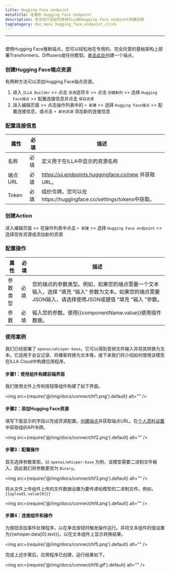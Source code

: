 ```yaml
---
title: Hugging Face endpoint
metaTitle: 连接到 Hugging Face endpoint
description: 本文将介绍如何使用ILLA和Hugging Face endpoint构建应用
tagCategory: doc_menu_hugging_face_endpoint_click
---
```

---

## <Heading hidden>Hugging Face endpoint</Heading>

使用Hugging Face推断端点，您可以轻松地在专用的、完全托管的基础架构上部署Transformers、Diffusers或任何模型。[单击此处](https://ui.endpoints.huggingface.co/new)创建一个端点。

### 创建Hugging Face端点资源

有两种方法可以添加Hugging Face端点资源。

1. 进入 `ILLA Builder` >> 点击 `资源`选项卡 >> 点击 `创建新的` >> 选择 `Hugging Face端点` >> 配置连接信息并点击 `保存资源`
2. 进入编辑页面 >> 点击操作列表中的 `+ 新建` >> 选择 `Hugging Face端点` >> 配置连接信息，或点击 `+ 新的资源` 添加新的连接信息

### 配置连接信息

| 属性 | 必填 | 描述 |
| --- | --- | --- |
| 名称 | 必填 | 定义用于在ILLA中显示的资源名称 |
| 端点URL | 必填 | https://ui.endpoints.huggingface.co/new 并获取URL。 |
| Token | 必填 | 组织令牌。您可以在https://huggingface.co/settings/tokens中获取。 |

### 创建Action

进入编辑页面 >> 在操作列表中点击 `+ 新建` >> 选择 `Hugging Face endpoint` >> 选择现有资源或添加新的资源

### 配置操作

| 属性 | 必填 | 描述 |
| --- | --- | --- |
| 参数类型 | 必填 | 您的端点的参数类型。例如，如果您的端点需要一个文本输入，选择 "填充 "输入" 参数为文本。如果您的端点需要JSON输入，请选择使用JSON或键值 "填充 "输入 "参数。 |
| 参数 | 必填 | 输入您的参数。使用{{componentName.value}}使用组件数据。 |

### 使用案例

我们已经部署了 `openai/whisper-base`，它可以得到音频文件输入并将其转换为文本。它适用于会议记录、将播客转换为文本等。接下来我们将介绍如何使用该模型在ILLA Cloud中构建应用程序。

#### 步骤1：使用组件构建前端界面

我们使用文件上传和按钮等组件构建了如下界面。

<img src={require('@/img/docs/connect/hf1.png').default} alt="" />

#### 步骤2：添加Hugging Face资源

填写下面显示的字段以完成资源配置。[创建端点](https://ui.endpoints.huggingface.co/new)并获取端点URL。在[个人资料设置](https://huggingface.co/settings/tokens)中获取组织API令牌。

<img src={require('@/img/docs/connect/hf2.png').default} alt="" />

#### 步骤3：配置操作

首先选择参数类型。以 `openai/whisper-base` 为例，该模型需要二进制文件输入，因此我们将参数更改为 `Binary`。

<img src={require('@/img/docs/connect/hf3.png').default} alt="" />

将从文件上传组件上传的文件数据设置为要传递给模型的二进制文件。例如，`{{upload1.value[0]}}`

<img src={require('@/img/docs/connect/hf4.png').default} alt="" />

#### 步骤4：连接组件和操作

为按钮添加事件处理程序，以在单击按钮时触发操作运行。并将文本组件的值设置为{{whisper.data[0].text}}，以在文本组件上显示转换结果。

<img src={require('@/img/docs/connect/hf5.png').default} alt="" />

完成上述步骤后，应用程序已创建，运行结果如下。

<img src={require('@/img/docs/connect/hf6.gif').default} alt="" />
